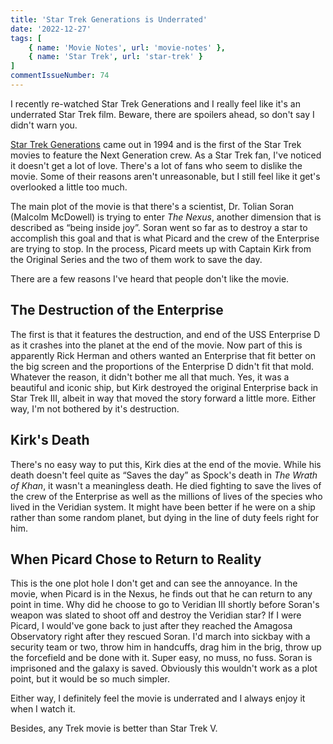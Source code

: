 ```yaml
---
title: 'Star Trek Generations is Underrated'
date: '2022-12-27'
tags: [
    { name: 'Movie Notes', url: 'movie-notes' },
    { name: 'Star Trek', url: 'star-trek' }
]
commentIssueNumber: 74
---
```


I recently re-watched Star Trek Generations and I really feel like it's an underrated Star Trek film. Beware, there are spoilers ahead, so don't say I didn't warn you.

<PostImage
    src="/images/posts/2022-12-27-star-trek-generations-is-underrated/generations.jpg"
    alt="A poster for Star Trek Generations featuring the images of Kirk and Picard with the Enterprise D"
    width={1200}
    height={779}
    centered
    shadowed
    priority
/>

[Star Trek Generations](https://www.imdb.com/title/tt0111280/) came out in 1994 and is the first of the Star Trek movies to feature the Next Generation crew. As a Star Trek fan, I've noticed it doesn't get a lot of love. There's a lot of fans who seem to dislike the movie. Some of their reasons aren't unreasonable, but I still feel like it get's overlooked a little too much.

The main plot of the movie is that there's a scientist, Dr. Tolian Soran (Malcolm McDowell) is trying to enter *The Nexus*, another dimension that is described as “being inside joy”. Soran went so far as to destroy a star to accomplish this goal and that is what Picard and the crew of the Enterprise are trying to stop. In the process, Picard meets up with Captain Kirk from the Original Series and the two of them work to save the day.

There are a few reasons I've heard that people don't like the movie.

## The Destruction of the Enterprise

The first is that it features the destruction, and end of the USS Enterprise D as it crashes into the planet at the end of the movie. Now part of this is apparently Rick Herman and others wanted an Enterprise that fit better on the big screen and the proportions of the Enterprise D didn't fit that mold. Whatever the reason, it didn't bother me all that much. Yes, it was a beautiful and iconic ship, but Kirk destroyed the original Enterprise back in Star Trek III, albeit in way that moved the story forward a little more. Either way, I'm not bothered by it's destruction.

## Kirk's Death

There's no easy way to put this, Kirk dies at the end of the movie. While his death doesn't feel quite as “Saves the day” as Spock's death in *The Wrath of Khan*, it wasn't a meaningless death. He died fighting to save the lives of the crew of the Enterprise as well as the millions of lives of the species who lived in the Veridian system. It might have been better if he were on a ship rather than some random planet, but dying in the line of duty feels right for him.

## When Picard Chose to Return to Reality

This is the one plot hole I don't get and can see the annoyance. In the movie, when Picard is in the Nexus, he finds out that he can return to any point in time. Why did he choose to go to Veridian III shortly before Soran's weapon was slated to shoot off and destroy the Veridian star? If I were Picard, I would've gone back to just after they reached the Amagosa Observatory right after they rescued Soran. I'd march into sickbay with a security team or two, throw him in handcuffs, drag him in the brig, throw up the forcefield and be done with it. Super easy, no muss, no fuss. Soran is imprisoned and the galaxy is saved. Obviously this wouldn't work as a plot point, but it would be so much simpler.

Either way, I definitely feel the movie is underrated and I always enjoy it when I watch it.

Besides, any Trek movie is better than Star Trek V.

